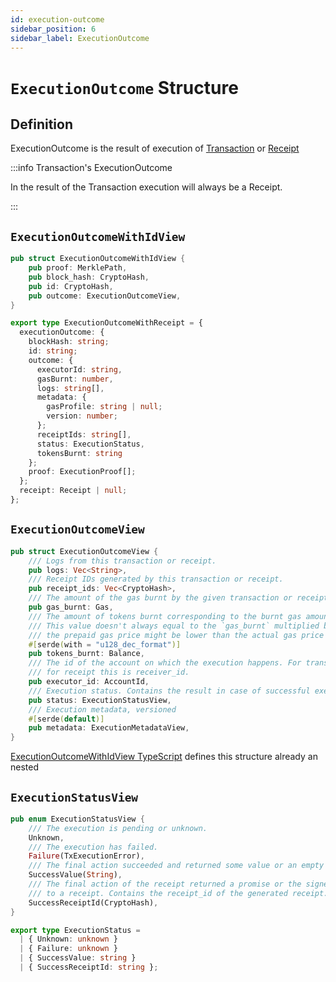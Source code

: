 ```yaml
---
id: execution-outcome
sidebar_position: 6
sidebar_label: ExecutionOutcome
---
```



# `ExecutionOutcome` Structure

## Definition

ExecutionOutcome is the result of execution of [Transaction](transaction.mdx) or [Receipt](receipt.mdx)

:::info Transaction's ExecutionOutcome

In the result of the Transaction execution will always be a Receipt.

:::

## `ExecutionOutcomeWithIdView`

<Tabs>
  <TabItem value="rust" label="Rust">

```rust links=1
pub struct ExecutionOutcomeWithIdView {
    pub proof: MerklePath,
    pub block_hash: CryptoHash,
    pub id: CryptoHash,
    pub outcome: ExecutionOutcomeView,
}
```

  </TabItem>
  <TabItem value="typescript" label="TypeScript">

```ts links=1
export type ExecutionOutcomeWithReceipt = {
  executionOutcome: {
    blockHash: string;
    id: string;
    outcome: {
      executorId: string,
      gasBurnt: number,
      logs: string[],
      metadata: {
        gasProfile: string | null;
        version: number;
      };
      receiptIds: string[],
      status: ExecutionStatus,
      tokensBurnt: string
    };
    proof: ExecutionProof[];
  };
  receipt: Receipt | null;
};
```

  </TabItem>
</Tabs>

## `ExecutionOutcomeView`

<Tabs>
  <TabItem value="rust" label="Rust">

```rust links=1
pub struct ExecutionOutcomeView {
    /// Logs from this transaction or receipt.
    pub logs: Vec<String>,
    /// Receipt IDs generated by this transaction or receipt.
    pub receipt_ids: Vec<CryptoHash>,
    /// The amount of the gas burnt by the given transaction or receipt.
    pub gas_burnt: Gas,
    /// The amount of tokens burnt corresponding to the burnt gas amount.
    /// This value doesn't always equal to the `gas_burnt` multiplied by the gas price, because
    /// the prepaid gas price might be lower than the actual gas price and it creates a deficit.
    #[serde(with = "u128_dec_format")]
    pub tokens_burnt: Balance,
    /// The id of the account on which the execution happens. For transaction this is signer_id,
    /// for receipt this is receiver_id.
    pub executor_id: AccountId,
    /// Execution status. Contains the result in case of successful execution.
    pub status: ExecutionStatusView,
    /// Execution metadata, versioned
    #[serde(default)]
    pub metadata: ExecutionMetadataView,
}
```

  </TabItem>
  <TabItem value="typescript" label="TypeScript">

  [ExecutionOutcomeWithIdView TypeScript](#executionoutcomewithidview) defines this structure already an nested

  </TabItem>
</Tabs>


## `ExecutionStatusView`

<Tabs>
  <TabItem value="rust" label="Rust">

```rust links=1
pub enum ExecutionStatusView {
    /// The execution is pending or unknown.
    Unknown,
    /// The execution has failed.
    Failure(TxExecutionError),
    /// The final action succeeded and returned some value or an empty vec encoded in base64.
    SuccessValue(String),
    /// The final action of the receipt returned a promise or the signed transaction was converted
    /// to a receipt. Contains the receipt_id of the generated receipt.
    SuccessReceiptId(CryptoHash),
}
```

  </TabItem>
  <TabItem value="typescript" label="TypeScript">

```ts links=1
export type ExecutionStatus =
  | { Unknown: unknown }
  | { Failure: unknown }
  | { SuccessValue: string }
  | { SuccessReceiptId: string };
```

  </TabItem>
</Tabs>
